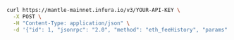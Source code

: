 
<Tabs>
  <TabItem value="cURL">

  ```bash
  curl https://mantle-mainnet.infura.io/v3/YOUR-API-KEY \
    -X POST \
    -H "Content-Type: application/json" \
    -d '{"id": 1, "jsonrpc": "2.0", "method": "eth_feeHistory", "params": ["0x5", "latest", [20,30]]}'
  ```
  </TabItem>
</Tabs>

